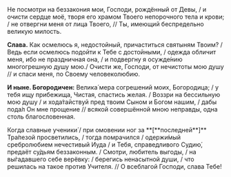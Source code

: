 
<If condition={!props.greatLent}>
  Не посмотри на беззакония мои, Господи, рождённый от Девы, / и очисти сердце моё, творя его храмом Твоего непорочного тела и крови; / не отвергни меня от лица Твоего, // Ты, имеющий беспредельно великую милость.

  **Слава.** Как осмелюсь я, недостойный, причаститься святыням Твоим? / Ведь если осмелюсь подойти к Тебе с достойными, / одежда обличит меня, ибо не праздничная она, / и подвергну я осужде́нию многогрешную душу мою./ Очисти же, Господи, от нечистоты мою душу // и спаси меня, по Своему человеколюбию.

  **И ныне. Богородичен:** Велика́ мера согрешений моих, Богородица; / у тебя ищу прибежища, Чистая, спастись желая. / Воззри на бессильную мою душу / и хода́тайствуй пред твоим Сыном и Богом нашим, / дабы пода́л Он мне прощение // всякой совершённой мною неправды, одна столь благословенная.
</If>

<If condition={props.greatLent}>
  Когда славные ученики́ / при омовении ног за **[**последней**]** Тра́пезой просветились, / тогда помрачился / одержи́мый сребролюбием нечестивый Иуда / и Тебя, справедливого Судию́, предаёт су́дьям беззаконным. / Смотри, любитель выгоды, / на вы́гадавшего себе верёвку: / берегись ненасытной души, / что решилась на такое против Учителя. // О всеблагой Господи, слава Тебе!
</If>
